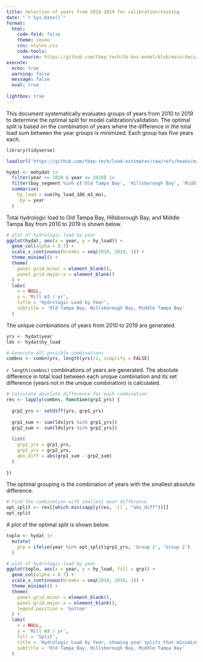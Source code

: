 ```yaml
---
title: Selection of years from 2010-2019 for calibration/testing
date: "`r Sys.Date()`"
format:
  html:
    code-fold: false
    theme: cosmo
    css: styles.css
    code-tools: 
      source: https://github.com/tbep-tech/tb-box-model/blob/main/docs/hydro_split.qmd
execute:
  echo: true
  warning: false
  message: false
  eval: true
  
lightbox: true
---
```


This document systematically evaluates groups of years from 2010 to 2019 to determine the optimal split for model calibration/validation.  The optimal split is based on the combination of years where the difference in the total load sum between the year groups is minimized.  Each group has five years each. 

```r
library(tidyverse)

load(url('https://github.com/tbep-tech/load-estimates/raw/refs/heads/main/data/mohydat.RData'))

hydat <- mohydat |> 
  filter(year >= 2010 & year <= 2019) |> 
  filter(bay_segment %in% c('Old Tampa Bay', 'Hillsborough Bay', 'Middle Tampa Bay')) |> 
  summarise(
    hy_load = sum(hy_load_106_m3_mo), 
    .by = year
  )
```

Total hydrologic load to Old Tampa Bay, Hillsborough Bay, and Middle Tampa Bay from 2010 to 2019 is shown below.

```r
# plot of hydrologic load by year
ggplot(hydat, aes(x = year, y = hy_load)) +
  geom_col(alpha = 0.7) +
  scale_x_continuous(breaks = seq(2010, 2019, 1)) +
  theme_minimal() + 
  theme(
    panel.grid.minor = element_blank(),
    panel.grid.major.x = element_blank()
  ) +
  labs(
    x = NULL,
    y = 'Mill m3 / yr',
    title = 'Hydrologic Load by Year',
    subtitle = 'Old Tampa Bay, Hillsborough Bay, Middle Tampa Bay'
  )
```

The unique combinations of years from 2010 to 2019 are generated. 

```r
yrs <- hydat$year
lds <- hydat$hy_load

# Generate all possible combinations
combns <- combn(yrs, length(yrs)/2, simplify = FALSE)
```

`r length(combns)` combinations of years are generated.  The absolute difference in total load between each unique combination and its set difference (years not in the unique combination) is calculated.

```r
# Calculate absolute difference for each combination
res <- lapply(combns, function(grp1_yrs) {
  
  grp2_yrs <- setdiff(yrs, grp1_yrs)
  
  grp1_sum <- sum(lds[yrs %in% grp1_yrs])
  grp2_sum <- sum(lds[yrs %in% grp2_yrs])
  
  list(
    grp1_yrs = grp1_yrs,
    grp2_yrs = grp2_yrs,
    abs_diff = abs(grp1_sum - grp2_sum)
  )
  
})
```

The optimal grouping is the combination of years with the smallest absolute difference.

```r
# Find the combination with smallest mean difference
opt_split <- res[[which.min(sapply(res, `[[`, "abs_diff"))]]
opt_split
```

A plot of the optimal split is shown below.

```r
toplo <- hydat |> 
  mutate(
    grp = ifelse(year %in% opt_split$grp1_yrs, 'Group 1', 'Group 2')
  )

# plot of hydrologic load by year
ggplot(toplo, aes(x = year, y = hy_load, fill = grp)) +
  geom_col(alpha = 0.7) +
  scale_x_continuous(breaks = seq(2010, 2019, 1)) +
  theme_minimal() + 
  theme(
    panel.grid.minor = element_blank(),
    panel.grid.major.x = element_blank(), 
    legend.position = 'bottom'
  ) +
  labs(
    x = NULL,
    y = 'Mill m3 / yr',
    fill = 'Split',
    title = 'Hydrologic Load by Year, showing year splits that minimize difference in sums',
    subtitle = 'Old Tampa Bay, Hillsborough Bay, Middle Tampa Bay'
  )
```
